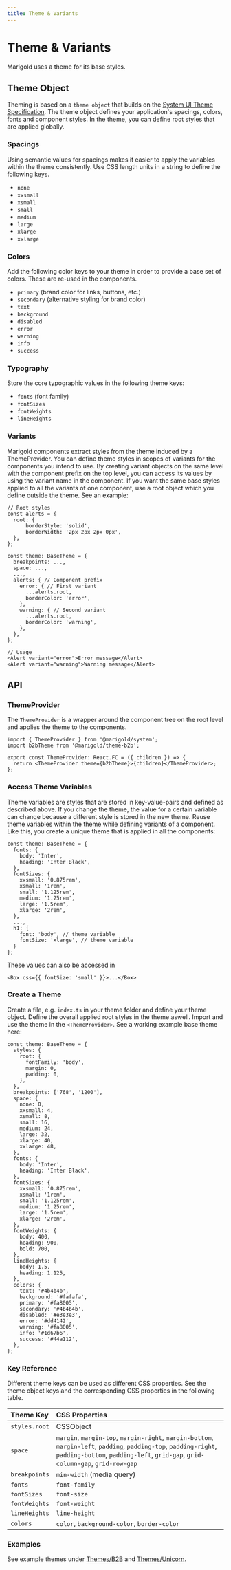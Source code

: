 ```yaml
---
title: Theme & Variants
---
```


# Theme & Variants

Marigold uses a theme for its base styles.

## Theme Object

Theming is based on a `theme object` that builds on the [System UI Theme Specification](https://system-ui.com/theme/).
The theme object defines your application's spacings, colors, fonts and component styles. In the theme, you can define root styles that are applied globally.

### Spacings

Using semantic values for spacings makes it easier to apply the variables within the theme consistently. Use CSS length units in a string to define the following keys.

- `none`
- `xxsmall`
- `xsmall`
- `small`
- `medium`
- `large`
- `xlarge`
- `xxlarge`

### Colors

Add the following color keys to your theme in order to provide a base set of colors. These are re-used in the components.

- `primary` (brand color for links, buttons, etc.)
- `secondary` (alternative styling for brand color)
- `text`
- `background`
- `disabled`
- `error`
- `warning`
- `info`
- `success`

### Typography

Store the core typographic values in the following theme keys:

- `fonts` (font family)
- `fontSizes`
- `fontWeights`
- `lineHeights`

### Variants

Marigold components extract styles from the theme induced by a ThemeProvider. You can define theme styles in scopes of variants for the components
you intend to use. By creating variant objects on the same level with the component prefix on the top level, you can access its values by using the
variant name in the component. If you want the same base styles applied to all the variants of one component, use a root object which you define outside the
theme. See an example:

```tsx onlyCode
// Root styles
const alerts = {
  root: {
      borderStyle: 'solid',
      borderWidth: '2px 2px 2px 0px',
  },
};

const theme: BaseTheme = {
  breakpoints: ...,
  space: ...,
  ...,
  alerts: { // Component prefix
    error: { // First variant
      ...alerts.root,
      borderColor: 'error',
    },
    warning: { // Second variant
      ...alerts.root,
      borderColor: 'warning',
    },
  },
};

// Usage
<Alert variant="error">Error message</Alert>
<Alert variant="warning">Warning message</Alert>
```

## API

### ThemeProvider

The `ThemeProvider` is a wrapper around the component tree on the root level and applies the theme to the components.

```tsx onlyCode
import { ThemeProvider } from '@marigold/system';
import b2bTheme from '@marigold/theme-b2b';

export const ThemeProvider: React.FC = ({ children }) => {
  return <ThemeProvider theme={b2bTheme}>{children}</ThemeProvider>;
};
```

### Access Theme Variables

Theme variables are styles that are stored in key-value-pairs and defined as described above.
If you change the theme, the value for a certain variable can change because a different style is stored in the new theme.
Reuse theme variables within the theme while defining variants of a component. Like this, you create a unique theme that is applied in all the components:

```tsx onlyCode
const theme: BaseTheme = {
  fonts: {
    body: 'Inter',
    heading: 'Inter Black',
  },
  fontSizes: {
    xxsmall: '0.875rem',
    xsmall: '1rem',
    small: '1.125rem',
    medium: '1.25rem',
    large: '1.5rem',
    xlarge: '2rem',
  },
  ...,
  h1: {
    font: 'body', // theme variable
    fontSize: 'xlarge', // theme variable
  }
};
```

These values can also be accessed in

```tsx onlyCode
<Box css={{ fontSize: 'small' }}>...</Box>
```

### Create a Theme

Create a file, e.g. `index.ts` in your theme folder and define your theme object.
Define the overall applied root styles in the theme aswell.
Import and use the theme in the `<ThemeProvider>`.
See a working example base theme here:

```tsx onlyCode
const theme: BaseTheme = {
  styles: {
    root: {
      fontFamily: 'body',
      margin: 0,
      padding: 0,
    },
  },
  breakpoints: ['768', '1200'],
  space: {
    none: 0,
    xxsmall: 4,
    xsmall: 8,
    small: 16,
    medium: 24,
    large: 32,
    xlarge: 40,
    xxlarge: 48,
  },
  fonts: {
    body: 'Inter',
    heading: 'Inter Black',
  },
  fontSizes: {
    xxsmall: '0.875rem',
    xsmall: '1rem',
    small: '1.125rem',
    medium: '1.25rem',
    large: '1.5rem',
    xlarge: '2rem',
  },
  fontWeights: {
    body: 400,
    heading: 900,
    bold: 700,
  },
  lineHeights: {
    body: 1.5,
    heading: 1.125,
  },
  colors: {
    text: '#4b4b4b',
    background: '#fafafa',
    primary: '#fa8005',
    secondary: '#4b4b4b',
    disabled: '#e3e3e3',
    error: '#dd4142',
    warning: '#fa8005',
    info: '#1d67b6',
    success: '#44a112',
  },
};
```

### Key Reference

Different theme keys can be used as different CSS properties.
See the theme object keys and the corresponding CSS properties in the following table.

| Theme Key     | CSS Properties                                                                                                                                                                                     |
| :------------ | :------------------------------------------------------------------------------------------------------------------------------------------------------------------------------------------------- |
| `styles.root` | CSSObject                                                                                                                                                                                          |
| `space`       | `margin`, `margin-top`, `margin-right`, `margin-bottom`, `margin-left`, `padding`, `padding-top`, `padding-right`, `padding-bottom`, `padding-left`, `grid-gap`, `grid-column-gap`, `grid-row-gap` |
| `breakpoints` | `min-width` (media query)                                                                                                                                                                          |
| `fonts`       | `font-family `                                                                                                                                                                                     |
| `fontSizes`   | `font-size`                                                                                                                                                                                        |
| `fontWeights` | `font-weight`                                                                                                                                                                                      |
| `lineHeights` | `line-height`                                                                                                                                                                                      |
| `colors`      | `color`, `background-color`, `border-color`                                                                                                                                                        |

### Examples

See example themes under [Themes/B2B](/themes/b2b) and [Themes/Unicorn](/themes/unicorn).
